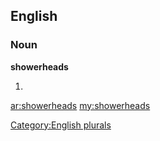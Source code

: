 ==English==

===Noun===
'''showerheads'''

# {{plural of|[[showerhead]]}}

[[Category:English plurals]]

[[ar:showerheads]]
[[my:showerheads]]